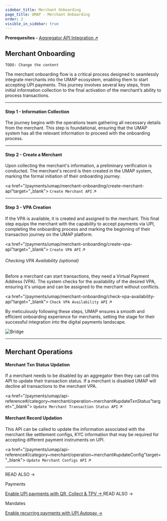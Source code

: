 ```yaml
---
sidebar_title: Merchant Onboarding
page_title: UMAP - Merchant Onboarding
order: 2
visible_in_sidebar: true
---
```



<Card padding="nano" shape="rounded" marginBottom="micro">
    <Text size="medium" marginBottom="none" paddingRight="medium"> 
        <strong>Prerequesites - </strong>
        <a href="/payments/umap/api-integration/aggregators">
            Aggregator API Integration ↗ 
        </a>
    </Text>
</Card>

## Merchant Onboarding

`TODO: Change the content`

The merchant onboarding flow is a critical process designed to seamlessly integrate merchants into the UMAP ecosystem, enabling them to start accepting UPI payments. This journey involves several key steps, from initial information collection to the final activation of the merchant’s ability to process transactions.

<hr class="primary" />

#### Step 1 - Information Collection
The journey begins with the operations team gathering all necessary details from the merchant. This step is foundational, ensuring that the UMAP system has all the relevant information to proceed with the onboarding process.

<hr class="primary" />

#### Step 2 - Create a Merchant
Upon collecting the merchant's information, a preliminary verification is conducted. The merchant's record is then created in the UMAP system, marking the formal initiation of their onboarding journey.

<a href="/payments/umap/merchant-onboarding/create-merchant-api"target="_blank">
<code>Create Merchant API</code> ↗
</a>

<hr class="primary" />

#### Step 3 - VPA Creation
If the VPA is available, it is created and assigned to the merchant. This final step equips the merchant with the capability to accept payments via UPI, completing the onboarding process and marking the beginning of their transaction journey on the UMAP platform.

<a href="/payments/umap/merchant-onboarding/create-vpa-api"target="_blank">
<code>Create VPA API</code> ↗
</a>

###### Checking VPA Availability (optional)
Before a merchant can start transactions, they need a Virtual Payment Address (VPA). The system checks for the availability of the desired VPA, ensuring it's unique and can be assigned to the merchant without conflicts.

<a href="/payments/umap/merchant-onboarding/check-vpa-availability-api"target="_blank">
<code>Check VPA Availability API</code> ↗
</a>

By meticulously following these steps, UMAP ensures a smooth and efficient onboarding experience for merchants, setting the stage for their successful integration into the digital payments landscape.

<img
  src="https://storage.googleapis.com/strapi-assets/latest/merchant-onboarding/merchant-onboarding.png"
  alt="Bridge"
/>

<hr class="primary" />

## Merchant Operations

#### Merchant Txn Status Updation
If a merchant needs to be disabled by an aggregator then they can call this API to update their transaction status. If a merchant is disabled UMAP will decline all transactions to the merchant VPA. 

<a href="/payments/umap/api-reference#/category~merchant/operation~merchant#updateTxnStatus"target="_blank">
<code>Update Merchant Transaction Status API</code> ↗
</a>

####  Merchant Record Updation
This API can be called to update the information associated with the merchant like settlement configs, KYC information that may be required for accepting different payment instruments on UPI.

<a href="/payments/umap/api-reference#/category~merchant/operation~merchant#updateConfig"target="_blank">
<code>Update Merchant Configs API</code> ↗
</a>

<hr class="primary" />

<Row>
    <Portion desktopSpan="half">
        <Card padding="small" shape="rounded">
            <Text
                size="small"
                weight="600"
                textColor="slate-60"
                marginBottom="micro"
            >
                READ ALSO &rarr;
            </Text>
            <p>Payments</p>
            <a href="/payments/umap/payments">
                Enable UPI payments with QR, Collect & TPV ->
            </a>
        </Card>
    </Portion>
    <Portion desktopSpan="half">
        <Card padding="small" shape="rounded">
            <Text
                size="small"
                weight="600"
                textColor="slate-60"
                marginBottom="micro"
            >
                READ ALSO &rarr;
            </Text>
            <p>Mandates</p>
            <a href="/payments/umap/mandates">
                Enable recurring payments with UPI Autopay ->
            </a>
        </Card>
    </Portion>
</Row>

<WasPageHelpful />